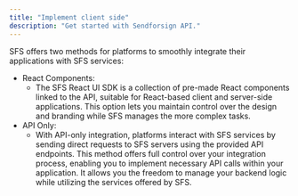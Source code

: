 ```yaml
---
title: "Implement client side"
description: "Get started with Sendforsign API."
---
```


SFS offers two methods for platforms to smoothly integrate their applications with SFS services:

- React Components:
    - The SFS React UI SDK is a collection of pre-made React components linked to the API, suitable for 
    React-based client and server-side applications. This option lets you maintain control over the design and 
    branding while SFS manages the more complex tasks.
- API Only:
    - With API-only integration, platforms interact with SFS services by sending direct requests to SFS servers 
    using the provided API endpoints. This method offers full control over your integration process, enabling you to 
    implement necessary API calls within your application. It allows you the freedom to manage your backend logic while 
    utilizing the services offered by SFS.